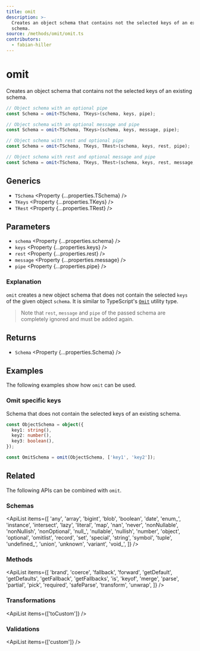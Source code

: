 ```yaml
---
title: omit
description: >-
  Creates an object schema that contains not the selected keys of an existing
  schema.
source: /methods/omit/omit.ts
contributors:
  - fabian-hiller
---
```



# omit

Creates an object schema that contains not the selected keys of an existing schema.

```ts
// Object schema with an optional pipe
const Schema = omit<TSchema, TKeys>(schema, keys, pipe);

// Object schema with an optional message and pipe
const Schema = omit<TSchema, TKeys>(schema, keys, message, pipe);

// Object schema with rest and optional pipe
const Schema = omit<TSchema, TKeys, TRest>(schema, keys, rest, pipe);

// Object schema with rest and optional message and pipe
const Schema = omit<TSchema, TKeys, TRest>(schema, keys, rest, message, pipe);
```

## Generics

- `TSchema` <Property {...properties.TSchema} />
- `TKeys` <Property {...properties.TKeys} />
- `TRest` <Property {...properties.TRest} />

## Parameters

- `schema` <Property {...properties.schema} />
- `keys` <Property {...properties.keys} />
- `rest` <Property {...properties.rest} />
- `message` <Property {...properties.message} />
- `pipe` <Property {...properties.pipe} />

### Explanation

`omit` creates a new object schema that does not contain the selected `keys` of the given object `schema`. It is similar to TypeScript's [`Omit`](https://www.typescriptlang.org/docs/handbook/utility-types.html#omittype-keys) utility type.

> Note that `rest`, `message` and `pipe` of the passed schema are completely ignored and must be added again.

## Returns

- `Schema` <Property {...properties.Schema} />

## Examples

The following examples show how `omit` can be used.

### Omit specific keys

Schema that does not contain the selected keys of an existing schema.

```ts
const ObjectSchema = object({
  key1: string(),
  key2: number(),
  key3: boolean(),
});

const OmitSchema = omit(ObjectSchema, ['key1', 'key2']);
```

## Related

The following APIs can be combined with `omit`.

### Schemas

<ApiList
  items={[
    'any',
    'array',
    'bigint',
    'blob',
    'boolean',
    'date',
    'enum_',
    'instance',
    'intersect',
    'lazy',
    'literal',
    'map',
    'nan',
    'never',
    'nonNullable',
    'nonNullish',
    'nonOptional',
    'null_',
    'nullable',
    'nullish',
    'number',
    'object',
    'optional',
    'omitlist',
    'record',
    'set',
    'special',
    'string',
    'symbol',
    'tuple',
    'undefined_',
    'union',
    'unknown',
    'variant',
    'void_',
  ]}
/>

### Methods

<ApiList
  items={[
    'brand',
    'coerce',
    'fallback',
    'forward',
    'getDefault',
    'getDefaults',
    'getFallback',
    'getFallbacks',
    'is',
    'keyof',
    'merge',
    'parse',
    'partial',
    'pick',
    'required',
    'safeParse',
    'transform',
    'unwrap',
  ]}
/>

### Transformations

<ApiList items={['toCustom']} />

### Validations

<ApiList items={['custom']} />
